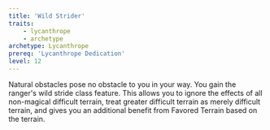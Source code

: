 ```yaml
---
title: 'Wild Strider'
traits:
    - lycanthrope
    - archetype
archetype: Lycanthrope
prereq: 'Lycanthrope Dedication'
level: 12
---
```


Natural obstacles pose no obstacle to you in your way. You gain the ranger's wild stride class feature. This allows you to ignore the effects of all non-magical difficult terrain, treat greater difficult terrain as merely difficult terrain, and gives you an additional benefit from Favored Terrain based on the terrain.
